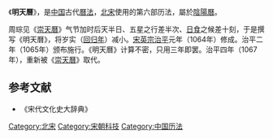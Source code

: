《'''明天曆'''》，是[[中国|中国]]古代[[曆法|曆法]]，[[北宋|北宋]]使用的第六部历法，屬於[[陰陽曆|陰陽曆]]。

周琮见《[[崇天曆|崇天曆]]》气节加时后天半日、五星之行差半次、[[日食|日食]]之候差十刻，于是撰写《明天曆》，将岁实（[[回归年|回归年]]）减小。[[宋英宗|宋英宗]][[治平|治平]]元年（1064年）修成。治平二年（1065年）颁布施行。《明天曆》计算不密，只用三年即罢。治平四年（1067年），重新被《[[崇天曆|崇天曆]]》取代。

{{歷代中國曆法}}
==参考文献==
* 《宋代文化史大辞典》
[[Category:北宋|Category:北宋]]
[[Category:宋朝科技|Category:宋朝科技]]
[[Category:中国历法|Category:中国历法]]